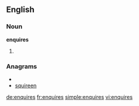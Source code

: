 ==English==

===Noun===
'''enquires'''

# {{third-person singular of|enquire}}

===Anagrams===
* {{alphagram|eeinqrsu}}
* [[squireen#English|squireen]]

[[de:enquires]]
[[fr:enquires]]
[[simple:enquires]]
[[vi:enquires]]